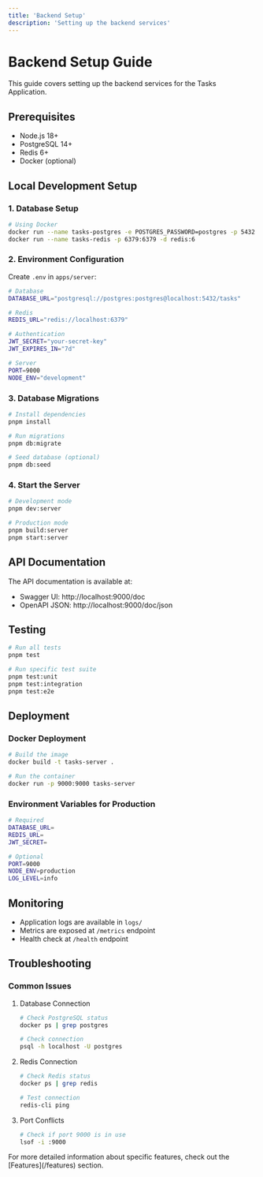 ```yaml
---
title: 'Backend Setup'
description: 'Setting up the backend services'
---
```


# Backend Setup Guide

This guide covers setting up the backend services for the Tasks Application.

## Prerequisites

- Node.js 18+
- PostgreSQL 14+
- Redis 6+
- Docker (optional)

## Local Development Setup

### 1. Database Setup

```bash
# Using Docker
docker run --name tasks-postgres -e POSTGRES_PASSWORD=postgres -p 5432:5432 -d postgres:14
docker run --name tasks-redis -p 6379:6379 -d redis:6
```

### 2. Environment Configuration

Create `.env` in `apps/server`:

```bash
# Database
DATABASE_URL="postgresql://postgres:postgres@localhost:5432/tasks"

# Redis
REDIS_URL="redis://localhost:6379"

# Authentication
JWT_SECRET="your-secret-key"
JWT_EXPIRES_IN="7d"

# Server
PORT=9000
NODE_ENV="development"
```

### 3. Database Migrations

```bash
# Install dependencies
pnpm install

# Run migrations
pnpm db:migrate

# Seed database (optional)
pnpm db:seed
```

### 4. Start the Server

```bash
# Development mode
pnpm dev:server

# Production mode
pnpm build:server
pnpm start:server
```

## API Documentation

The API documentation is available at:
- Swagger UI: http://localhost:9000/doc
- OpenAPI JSON: http://localhost:9000/doc/json

## Testing

```bash
# Run all tests
pnpm test

# Run specific test suite
pnpm test:unit
pnpm test:integration
pnpm test:e2e
```

## Deployment

### Docker Deployment

```bash
# Build the image
docker build -t tasks-server .

# Run the container
docker run -p 9000:9000 tasks-server
```

### Environment Variables for Production

```bash
# Required
DATABASE_URL=
REDIS_URL=
JWT_SECRET=

# Optional
PORT=9000
NODE_ENV=production
LOG_LEVEL=info
```

## Monitoring

- Application logs are available in `logs/`
- Metrics are exposed at `/metrics` endpoint
- Health check at `/health` endpoint

## Troubleshooting

### Common Issues

1. Database Connection
   ```bash
   # Check PostgreSQL status
   docker ps | grep postgres
   
   # Check connection
   psql -h localhost -U postgres
   ```

2. Redis Connection
   ```bash
   # Check Redis status
   docker ps | grep redis
   
   # Test connection
   redis-cli ping
   ```

3. Port Conflicts
   ```bash
   # Check if port 9000 is in use
   lsof -i :9000
   ```

<Note>
  For more detailed information about specific features, check out the [Features](/features) section.
</Note> 
